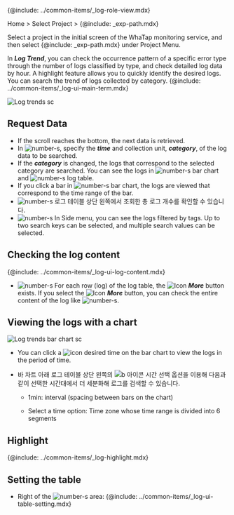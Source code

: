 {@include: ../common-items/_log-role-view.mdx}

Home > Select Project > {@include: _exp-path.mdx}

Select a project in the initial screen of the WhaTap monitoring service, and then select {@include: _exp-path.mdx} under Project Menu. 

In **_Log Trend_**, you can check the occurrence pattern of a specific error type through the number of logs classified by type, and check detailed log data by hour. A highlight feature allows you to quickly identify the desired logs. You can search the trend of logs collected by category. {@include: ../common-items/_log-ui-main-term.mdx}

![Log trends sc](/img/log-trend.png) 

## Request Data

-   If the scroll reaches the bottom, the next data is retrieved.
-   In ![number-s](/img/number-01.png), specify the **_time_** and collection unit, **_category_**, of the log data to be searched.
-   If the **_category_** is changed, the logs that correspond to the selected category are searched. You can see the logs in ![number-s](/img/number-02.png) bar chart and ![number-s](/img/number-03.png) log table.
-   If you click a bar in ![number-s](/img/number-02.png) bar chart, the logs are viewed that correspond to the time range of the bar. 
-   ![number-s](/img/number-03.png) 로그 테이블 상단 왼쪽에서 조회한 총 로그 개수를 확인할 수 있습니다.
-   ![number-s](/img/number-04.png) In Side menu, you can see the logs filtered by tags. Up to two search keys can be selected, and multiple search values can be selected.

## Checking the log content

{@include: ../common-items/_log-ui-log-content.mdx} 

-   ![number-s](/img/number-03.png) For each row (log) of the log table, the ![Icon](/img/ic-caret-right.svg) **_More_** button exists. If you select the ![Icon](/img/ic-caret-right.svg) **_More_** button, you can check the entire content of the log like ![number-s](/img/number-05.png).

## Viewing the logs with a chart

![Log trends bar chart sc](/img/log-trend-bar.png)

-   You can click a ![icon](/img/char-a.svg) desired time on the bar chart to view the logs in the period of time.

-   바 차트 아래 로그 테이블 상단 왼쪽의 ![b 아이콘](/img/char-b.svg) 시간 선택 옵션을 이용해 다음과 같이 선택한 시간대에서 더 세분화해 로그를 검색할 수 있습니다.

    -   1min: interval (spacing between bars on the chart)

    -   Select a time option: Time zone whose time range is divided into 6 segments

## Highlight

{@include: ../common-items/_log-highlight.mdx}

## Setting the table

-   Right of the ![number-s](/img/number-03.png) area: {@include: ../common-items/_log-ui-table-setting.mdx} 
